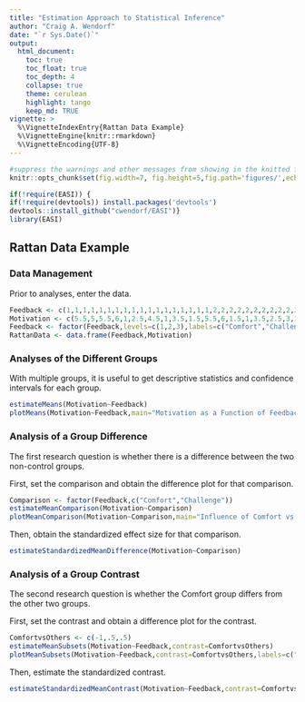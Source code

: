 ```yaml
---
title: "Estimation Approach to Statistical Inference"
author: "Craig A. Wendorf"
date: "`r Sys.Date()`"
output:
  html_document:
    toc: true
    toc_float: true
    toc_depth: 4
    collapse: true
    theme: cerulean
    highlight: tango
    keep_md: TRUE
vignette: >
  %\VignetteIndexEntry{Rattan Data Example}
  %\VignetteEngine{knitr::rmarkdown}
  %\VignetteEncoding{UTF-8}
---
```


```r
#suppress the warnings and other messages from showing in the knitted file.
knitr::opts_chunk$set(fig.width=7, fig.height=5,fig.path='figures/',echo=TRUE,warning=FALSE,message=FALSE)
```

```r
if(!require(EASI)) {
if(!require(devtools)) install.packages('devtools')
devtools::install_github("cwendorf/EASI")}
library(EASI)
```

## Rattan Data Example

### Data Management

Prior to analyses, enter the data.

```r
Feedback <- c(1,1,1,1,1,1,1,1,1,1,1,1,1,1,1,1,1,1,2,2,2,2,2,2,2,2,2,2,2,2,2,2,2,2,2,3,3,3,3,3,3,3,3,3,3,3,3,3,3,3,3,3,3,3)
Motivation <- c(5.5,5,5.5,6,1,2.5,4.5,1,3.5,1.5,5.5,6,1.5,1,3.5,2.5,3,1,2,6,4.5,4.5,6,7,3,7,3.5,5,4.5,5.5,6.5,6,6,7,5.5,6,2.5,4.5,3.5,6,5,6,3.5,4,3,5.5,3,6,3,5,6,6.5,3.5,2)
Feedback <- factor(Feedback,levels=c(1,2,3),labels=c("Comfort","Challenge","Control"))
RattanData <- data.frame(Feedback,Motivation)
```

### Analyses of the Different Groups

With multiple groups, it is useful to get descriptive statistics and confidence intervals for each group.

```r
estimateMeans(Motivation~Feedback)
plotMeans(Motivation~Feedback,main="Motivation as a Function of Feedback Type",ylab="Motivation",ylim=c(0,7),values=FALSE)
```

### Analysis of a Group Difference

The first research question is whether there is a difference between the two non-control groups.

First, set the comparison and obtain the difference plot for that comparison.

```r
Comparison <- factor(Feedback,c("Comfort","Challenge"))
estimateMeanComparison(Motivation~Comparison)
plotMeanComparison(Motivation~Comparison,main="Influence of Comfort vs Challenge Feedback on Motivation",ylab="Motivation",ylim=c(0,7),values=FALSE)
```

Then, obtain the standardized effect size for that comparison.

```r
estimateStandardizedMeanDifference(Motivation~Comparison)
```

### Analysis of a Group Contrast

The second research question is whether the Comfort group differs from the other two groups.

First, set the contrast and obtain a difference plot for the contrast.

```r
ComfortvsOthers <- c(-1,.5,.5)
estimateMeanSubsets(Motivation~Feedback,contrast=ComfortvsOthers)
plotMeanSubsets(Motivation~Feedback,contrast=ComfortvsOthers,labels=c("Comfort","Others"),main="Influence of Comfort Feedback vs \n Other Types of Feedback on Motivation",ylab="Motivation",ylim=c(0,7),values=FALSE)
```

Then, estimate the standardized contrast.

```r
estimateStandardizedMeanContrast(Motivation~Feedback,contrast=ComfortvsOthers)
```
